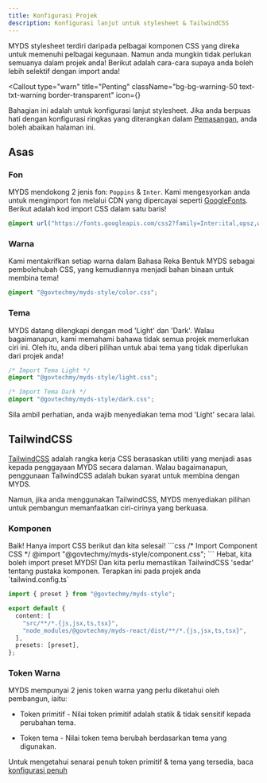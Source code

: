 ```yaml
---
title: Konfigurasi Projek
description: Konfigurasi lanjut untuk stylesheet & TailwindCSS
---
```



MYDS stylesheet terdiri daripada pelbagai komponen CSS yang direka untuk memenuhi pelbagai kegunaan.
Namun anda mungkin tidak perlukan semuanya dalam projek anda! Berikut adalah cara-cara supaya anda boleh lebih selektif dengan import anda!

<Callout
  type="warn"
  title="Penting"
  className="bg-bg-warning-50 text-txt-warning border-transparent"
  icon={<InfoIcon className="size-5" />}
>
  Bahagian ini adalah untuk konfigurasi lanjut stylesheet. Jika anda berpuas
  hati dengan konfigurasi ringkas yang diterangkan dalam
  [Pemasangan](./install?#full-css), anda boleh abaikan halaman ini.
</Callout>

## Asas

### Fon

MYDS mendokong 2 jenis fon: `Poppins` & `Inter`. Kami mengesyorkan anda untuk mengimport fon melalui CDN yang dipercayai seperti [GoogleFonts](https://fonts.google.com/). Berikut adalah kod import CSS dalam satu baris!

```css
@import url("https://fonts.googleapis.com/css2?family=Inter:ital,opsz,wght@0,14..32,100..900;1,14..32,100..900&family=Poppins:ital,wght@0,400;0,500;0,600;1,400;1,500;1,600&display=swap");
```

### Warna

Kami mentakrifkan setiap warna dalam Bahasa Reka Bentuk MYDS sebagai pembolehubah CSS, yang kemudiannya menjadi bahan binaan untuk membina tema!

```css
@import "@govtechmy/myds-style/color.css";
```

### Tema

MYDS datang dilengkapi dengan mod 'Light' dan 'Dark'. Walau bagaimanapun, kami memahami bahawa tidak semua projek memerlukan ciri ini.
Oleh itu, anda diberi pilihan untuk abai tema yang tidak diperlukan dari projek anda!

```css
/* Import Tema Light */
@import "@govtechmy/myds-style/light.css";

/* Import Tema Dark */
@import "@govtechmy/myds-style/dark.css";
```

Sila ambil perhatian, anda wajib menyediakan tema mod 'Light' secara lalai.

## TailwindCSS

[TailwindCSS](https://tailwindcss.com/docs/installation) adalah rangka kerja CSS berasaskan utiliti yang menjadi asas kepada penggayaan MYDS secara dalaman.
Walau bagaimanapun, penggunaan TailwindCSS adalah bukan syarat untuk membina dengan MYDS.

Namun, jika anda menggunakan TailwindCSS, MYDS menyediakan pilihan untuk pembangun memanfaatkan ciri-cirinya yang berkuasa.

### Komponen

<Accordions>
  <Accordion title="Projek saya tidak menggunakan TailwindCSS">
Baik! Hanya import CSS berikut dan kita selesai!
```css
/* Import Component CSS */
@import "@govtechmy/myds-style/component.css";
```

  </Accordion>

  <Accordion title="Prokek saya menggunakan TailwindCSS">
Hebat, kita boleh import preset MYDS! Dan kita perlu memastikan TailwindCSS 'sedar' tentang pustaka komponen.
Terapkan ini pada projek anda `tailwind.config.ts`

```ts title="tailwind.config.ts"
import { preset } from "@govtechmy/myds-style";

export default {
  content: [
    "src/**/*.{js,jsx,ts,tsx}",
    "node_modules/@govtechmy/myds-react/dist/**/*.{js,jsx,ts,tsx}",
  ],
  presets: [preset],
};
```

  </Accordion>
</Accordions>

### Token Warna

MYDS mempunyai 2 jenis token warna yang perlu diketahui oleh pembangun, iaitu:

- Token primitif - Nilai token primitif adalah statik & tidak sensitif kepada perubahan tema.

- Token tema - Nilai token tema berubah berdasarkan tema yang digunakan.

Untuk mengetahui senarai penuh token primitif & tema yang tersedia, baca [konfigurasi penuh](#)
